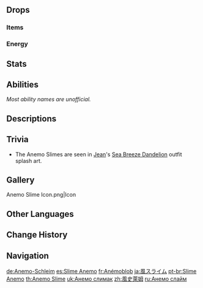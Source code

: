 {{About|the enemy|the exploration puzzle|Floating Anemo Slime}}
{{Enemy Infobox
|image    = Enemy Anemo Slime.png
|dmgtype  = Anemo
|weakpoint = no
|type     = Common Enemies
|family   = Elemental Lifeforms
|group    = Slimes
|location = Multiple
|ability1 = Pushing Vacuum Field
}}
{{Enemy Intro}}

==Drops==
===Items===
{{Drops Table|type=Slimes (Small)}}

===Energy===
{{Energy Drops
|type  = Anemo
|hp1   = 60
|p1    = 1
|hp2   = 0
|p2    = 1
}}

==Stats==
{{Enemy Stats|anemo_res=Immune|hp_ratio=0.8|atk_ratio=1.2|hp_type=1}}

==Abilities==
''Most ability names are unofficial.''
{{Enemy Attacks

|name_1 = Bump
|desc_1 = Moves away and briefly '''inflates''' before shooting itself at the player, dealing '''50% ATK''' as {{Color|Anemo DMG}}.
|strat_1 = Staying close to the Anemo Slime will prevent it from attacking.

|name_2 = Fall Immunity
|desc_2 = When knocked off the ground, the Anemo Slime will '''inflate''' and flap its wings to slowly float down, making them unable to take fall DMG.

|name_3 = Inflated
|desc_3 = If the Anemo Slime takes DMG while inflated, it will be instantly defeated regardless of the amount of DMG dealt. However, it is still immune to {{Color|Anemo DMG}} in this state.
|file_3 = Anemo Slime Instant Defeat
|caption_3 = Instant Defeat
|strat_3 = Use a well-timed ranged or [[AoE]] attack to defeat the Anemo Slime instantly in this state.

|name_4 = Final Burst
|desc_4 = When defeated, releases a short burst of wind, [[Vacuum Field|pushing]] the player back slightly before dropping any collectible loot.
}}

==Descriptions==
{{Description|A small monster created by the coalescing of Anemo dispersed throughout nature.<br>It is able to float in the air due to the power of Anemo.|[[Archive]]}}

==Trivia==
*The Anemo Slimes are seen in [[Jean]]'s [[Sea Breeze Dandelion]] outfit splash art.

==Gallery==
<gallery>
Anemo Slime Icon.png|Icon
</gallery>

==Other Languages==
{{Other Languages
|en      = Anemo Slime
|zhs     = 风史莱姆
|zhs_rm  = Fēng Shǐláimǔ
|zht     = 風史萊姆
|zht_rm  = Fēng Shǐláimǔ
|zh_tl   = {{Lex|Anemo|zh}} Slime
|ja      = 風スライム
|ja_rm   = Kaze Suraimu
|ja_tl   = {{Lex|Anemo|ja}} Slime
|ko      = 바람 슬라임
|ko_tl   = {{Lex|Anemo|ko}} Slime
|es      = Slime Anemo
|es_tl   = Anemo Slime
|fr      = Anémoblob
|fr_tl   = Anemo {{Lex|Slime|fr}}
|ru      = Анемо слайм
|ru_tl   = Anemo Slime
|th      = Anemo Slime
|vi      = Slime Phong
|vi_tl   = {{Lex|Anemo|vi}} Slime
|de      = Anemo-Schleim
|de_tl   = Anemo Slime
|id      = Anemo Slime
|pt      = Slime Anemo
|pt_tl   = Anemo Slime
|tr      = Rüzgar Bodurlopu
|tr_tl   = {{Lex|Anemo|tr}} {{Lex|Slime|tr}}
|it      = Melmoso di Anemo
|it_tl   = Anemo {{Lex|Slime|it}}
}}

==Change History==
{{Change History|1.0}}

==Navigation==
{{Enemy Navbox|type=Common}}

[[de:Anemo-Schleim]]
[[es:Slime Anemo]]
[[fr:Anémoblob]]
[[ja:風スライム]]
[[pt-br:Slime Anemo]]
[[th:Anemo Slime]]
[[uk:Анемо слимак]]
[[zh:風史萊姆]]
[[ru:Анемо слайм]]